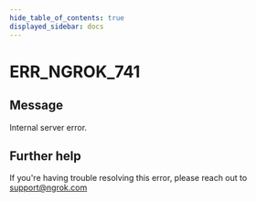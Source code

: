 ```yaml
---
hide_table_of_contents: true
displayed_sidebar: docs
---
```



# ERR_NGROK_741

## Message

Internal server error.

<ErrorDetails error="err_ngrok_741" />

## Further help

If you're having trouble resolving this error, please reach out to [support@ngrok.com](mailto:support@ngrok.com?subject=Help%20with%20ERR_NGROK_741)
